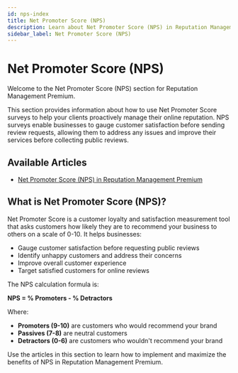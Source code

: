 ```yaml
---
id: nps-index
title: Net Promoter Score (NPS)
description: Learn about Net Promoter Score (NPS) in Reputation Management Premium
sidebar_label: Net Promoter Score (NPS)
---
```


# Net Promoter Score (NPS)

Welcome to the Net Promoter Score (NPS) section for Reputation Management Premium. 

This section provides information about how to use Net Promoter Score surveys to help your clients proactively manage their online reputation. NPS surveys enable businesses to gauge customer satisfaction before sending review requests, allowing them to address any issues and improve their services before collecting public reviews.

## Available Articles

- [Net Promoter Score (NPS) in Reputation Management Premium](/reputation-management/nps/nps-overview)

## What is Net Promoter Score (NPS)?

Net Promoter Score is a customer loyalty and satisfaction measurement tool that asks customers how likely they are to recommend your business to others on a scale of 0-10. It helps businesses:

- Gauge customer satisfaction before requesting public reviews
- Identify unhappy customers and address their concerns
- Improve overall customer experience
- Target satisfied customers for online reviews

The NPS calculation formula is:

**NPS = % Promoters - % Detractors**

Where:
- **Promoters (9-10)** are customers who would recommend your brand
- **Passives (7-8)** are neutral customers
- **Detractors (0-6)** are customers who wouldn't recommend your brand

Use the articles in this section to learn how to implement and maximize the benefits of NPS in Reputation Management Premium.